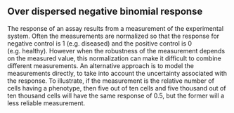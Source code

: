 ## Over dispersed negative binomial response

The response of an assay results from a measurement of the experimental system. Often the measurements are normalized so that the response for negative control is 1 (e.g. diseased) and the positive control is 0 (e.g. healthy). However when the robustness of the measurement depends on the measured value, this normalization can make it difficult to combine different measurements. An alternative approach is to model the measurements directly, to take into account the uncertainty associated with the response. To illustrate, if the measurement is the relative number of cells having a phenotype, then five out of ten cells and five thousand out of ten thousand cells will have the same response of 0.5, but the former will a less reliable measurement.        
